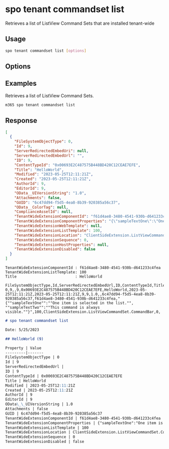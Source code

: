 
# spo tenant commandset list

Retrieves a list of ListView Command Sets that are installed tenant-wide

## Usage

```sh
spo tenant commandset list [options]
```

## Options

<Global />

## Examples

Retrieves a list of ListView Command Sets.

```sh
m365 spo tenant commandset list
```

## Response

<Tabs>
  <TabItem value="JSON">

  ```json
  [
    {
      "FileSystemObjectType": 0,
      "Id": 9,
      "ServerRedirectedEmbedUri": null,
      "ServerRedirectedEmbedUrl": "",
      "ID": 9,
      "ContentTypeId": "0x00693E2C487575B448BD420C12CEAE7EFE",
      "Title": "HelloWorld",
      "Modified": "2023-05-25T12:11:21Z",
      "Created": "2023-05-25T12:11:21Z",
      "AuthorId": 9,
      "EditorId": 9,
      "OData__UIVersionString": "1.0",
      "Attachments": false,
      "GUID": "6c47dd94-f5d5-4ea8-8b39-920385a56c37",
      "OData__ColorTag": null,
      "ComplianceAssetId": null,
      "TenantWideExtensionComponentId": "f61d4ae8-3480-4541-930b-d641233c4fea",
      "TenantWideExtensionComponentProperties": "{\"sampleTextOne\":\"One item is selected in the list.\", \"sampleTextTwo\":\"This command is always visible.\"}",
      "TenantWideExtensionWebTemplate": null,
      "TenantWideExtensionListTemplate": 100,
      "TenantWideExtensionLocation": "ClientSideExtension.ListViewCommandSet.CommandBar",
      "TenantWideExtensionSequence": 0,
      "TenantWideExtensionHostProperties": null,
      "TenantWideExtensionDisabled": false
    }
  ]
  ```

  </TabItem>
  <TabItem value="Text">

  ```text
  TenantWideExtensionComponentId : f61d4ae8-3480-4541-930b-d641233c4fea
  TenantWideExtensionListTemplate: 100
  Title                          : HelloWorld
  ```

  </TabItem>
  <TabItem value="CSV">

  ```csv
  FileSystemObjectType,Id,ServerRedirectedEmbedUrl,ID,ContentTypeId,Title,Modified,Created,AuthorId,EditorId,OData__UIVersionString,Attachments,GUID,TenantWideExtensionComponentId,TenantWideExtensionComponentProperties,TenantWideExtensionListTemplate,TenantWideExtensionLocation,TenantWideExtensionSequence,TenantWideExtensionDisabled
  0,9,,9,0x00693E2C487575B448BD420C12CEAE7EFE,HelloWorld,2023-05-25T12:11:21Z,2023-05-25T12:11:21Z,9,9,1.0,,6c47dd94-f5d5-4ea8-8b39-920385a56c37,f61d4ae8-3480-4541-930b-d641233c4fea,"{""sampleTextOne"":""One item is selected in the list."", ""sampleTextTwo"":""This command is always visible.""}",100,ClientSideExtension.ListViewCommandSet.CommandBar,0,
  ```

  </TabItem>
  <TabItem value="Markdown">

  ```md
  # spo tenant commandset list

  Date: 5/25/2023

  ## HelloWorld (9)

  Property | Value
  ---------|-------
  FileSystemObjectType | 0
  Id | 9
  ServerRedirectedEmbedUrl |
  ID | 9
  ContentTypeId | 0x00693E2C487575B448BD420C12CEAE7EFE
  Title | HelloWorld
  Modified | 2023-05-25T12:11:21Z
  Created | 2023-05-25T12:11:21Z
  AuthorId | 9
  EditorId | 9
  OData\_\_UIVersionString | 1.0
  Attachments | false
  GUID | 6c47dd94-f5d5-4ea8-8b39-920385a56c37
  TenantWideExtensionComponentId | f61d4ae8-3480-4541-930b-d641233c4fea
  TenantWideExtensionComponentProperties | {"sampleTextOne":"One item is selected in the list.", "sampleTextTwo":"This command is always visible."}
  TenantWideExtensionListTemplate | 100
  TenantWideExtensionLocation | ClientSideExtension.ListViewCommandSet.CommandBar
  TenantWideExtensionSequence | 0
  TenantWideExtensionDisabled | false
  ```
    
  </TabItem>
</Tabs>

